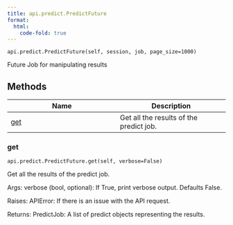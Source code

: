 ```yaml
---
title: api.predict.PredictFuture
format:
  html:
    code-fold: true
---
```


`api.predict.PredictFuture(self, session, job, page_size=1000)`

Future Job for manipulating results

## Methods

| Name | Description |
| --- | --- |
| [get](#openprotein.api.predict.PredictFuture.get) | Get all the results of the predict job. |

### get { #openprotein.api.predict.PredictFuture.get }

`api.predict.PredictFuture.get(self, verbose=False)`

Get all the results of the predict job.

Args:
    verbose (bool, optional): If True, print verbose output. Defaults False.

Raises:
    APIError: If there is an issue with the API request.

Returns:
    PredictJob: A list of predict objects representing the results.